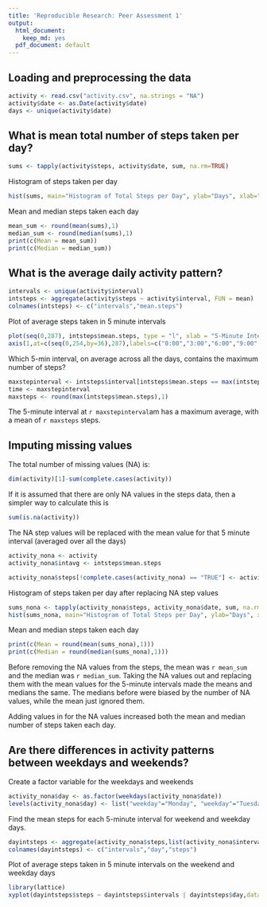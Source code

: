 ```yaml
---
title: 'Reproducible Research: Peer Assessment 1'
output:
  html_document:
    keep_md: yes
  pdf_document: default
---
```



## Loading and preprocessing the data
```r
activity <- read.csv("activity.csv", na.strings = "NA")
activity$date <- as.Date(activity$date)
days <- unique(activity$date)
```

## What is mean total number of steps taken per day?
```r
sums <- tapply(activity$steps, activity$date, sum, na.rm=TRUE)
```

Histogram of steps taken per day
```r
hist(sums, main="Histogram of Total Steps per Day", ylab="Days", xlab="Number of Steps", col="red", breaks=8)
```

Mean and median steps taken each day
```r
mean_sum <- round(mean(sums),1)
median_sum <- round(median(sums),1)
print(c(Mean = mean_sum))
print(c(Median = median_sum))
```

## What is the average daily activity pattern?
```r
intervals <- unique(activity$interval)
intsteps <- aggregate(activity$steps ~ activity$interval, FUN = mean) 
colnames(intsteps) <- c("intervals","mean.steps")
```

Plot of average steps taken in 5 minute intervals
```r
plot(seq(0,287), intsteps$mean.steps, type = "l", xlab = "5-Minute Interval", ylab = "Average Number of Steps", main = "Average Steps During 5 Minute Intervals",xaxt="n")
axis(1,at=c(seq(0,254,by=36),287),labels=c("0:00","3:00","6:00","9:00","12:00","15:00","18:00","21:00","23:55"))
```

Which 5-min interval, on average across all the days, contains the maximum number of steps?
```r
maxstepinterval <- intsteps$interval[intsteps$mean.steps == max(intsteps$mean.steps)]
time <- maxstepinterval
maxsteps <- round(max(intsteps$mean.steps),1)
```
The 5-minute interval at `r maxstepinterval`am has a maximum average, with a mean of `r maxsteps` steps.

## Imputing missing values
The total number of missing values (NA) is:
```r
dim(activity)[1]-sum(complete.cases(activity))
```

If it is assumed that there are only NA values in the steps data, then a simpler way to calculate this is
```r
sum(is.na(activity))
```

The NA step values will be replaced with the mean value for that 5 minute interval (averaged over all the days)
```r
activity_nona <- activity
activity_nona$intavg <- intsteps$mean.steps

activity_nona$steps[!complete.cases(activity_nona) == "TRUE"] <- activity_nona$intavg[!complete.cases(activity_nona) == "TRUE"]
```

Histogram of steps taken per day after replacing NA step values
```r
sums_nona <- tapply(activity_nona$steps, activity_nona$date, sum, na.rm=TRUE)
hist(sums_nona, main="Histogram of Total Steps per Day", ylab="Days", xlab="Number of Steps", col="blue", breaks=8)
```

Mean and median steps taken each day
```r
print(c(Mean = round(mean(sums_nona),1)))
print(c(Median = round(median(sums_nona),1)))
```

Before removing the NA values from the steps, the mean was `r mean_sum` and the median was `r median_sum`. Taking the NA values out and replacing them with the mean values for the 5-minute intervals made the means and medians the same. The medians before were biased by the number of NA values, while the mean just ignored them.

Adding values in for the NA values increased both the mean and median number of steps taken each day.

## Are there differences in activity patterns between weekdays and weekends?

Create a factor variable for the weekdays and weekends
```r
activity_nona$day <- as.factor(weekdays(activity_nona$date))
levels(activity_nona$day) <- list("weekday"="Monday", "weekday"="Tuesday", "weekday"="Wednesday", "weekday"="Thursday", "weekday"="Friday", "weekend"="Saturday", "weekend"="Sunday")
```

Find the mean steps for each 5-minute interval for weekend and weekday   days.
```r

dayintsteps <- aggregate(activity_nona$steps,list(activity_nona$interval, activity_nona$day), FUN = mean)
colnames(dayintsteps) <- c("intervals","day","steps")
```

Plot of average steps taken in 5 minute intervals on the weekend and weekday days
```r
library(lattice)
xyplot(dayintsteps$steps ~ dayintsteps$intervals | dayintsteps$day,data=dayintsteps,layout=c(1,2),type="l",xlab="Interval",ylab="Number of Steps")
```

